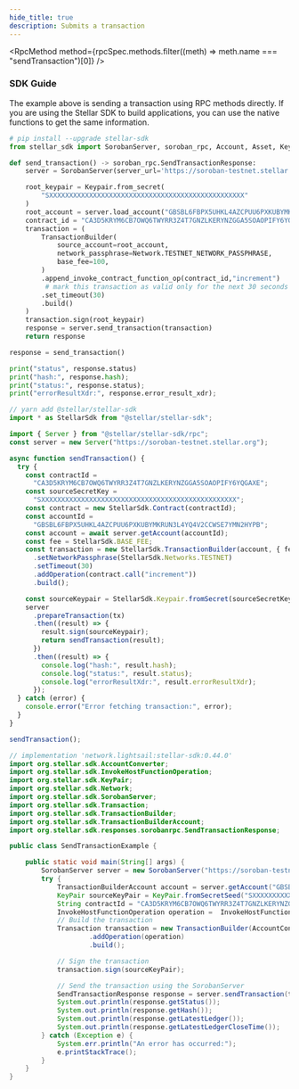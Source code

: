 ```yaml
---
hide_title: true
description: Submits a transaction
---
```



<RpcMethod
  method={rpcSpec.methods.filter((meth) => meth.name === "sendTransaction")[0]}
/>

### SDK Guide

The example above is sending a transaction using RPC methods directly. If you are using the Stellar SDK to build applications, you can use the native functions to get the same information.

<CodeExample>

```python
# pip install --upgrade stellar-sdk
from stellar_sdk import SorobanServer, soroban_rpc, Account, Asset, Keypair, Network, TransactionBuilder

def send_transaction() -> soroban_rpc.SendTransactionResponse:
    server = SorobanServer(server_url='https://soroban-testnet.stellar.org', client=None)

    root_keypair = Keypair.from_secret(
        "SXXXXXXXXXXXXXXXXXXXXXXXXXXXXXXXXXXXXXXXXXXXXXXXXX"
    )
    root_account = server.load_account("GBSBL6FBPX5UHKL4AZCPUU6PXKUBYMKRUN3L4YQ4V2CCWSE7YMN2HYPB")
    contract_id = "CA3D5KRYM6CB7OWQ6TWYRR3Z4T7GNZLKERYNZGGA5SOAOPIFY6YQGAXE"
    transaction = (
        TransactionBuilder(
            source_account=root_account,
            network_passphrase=Network.TESTNET_NETWORK_PASSPHRASE,
            base_fee=100,
        )
        .append_invoke_contract_function_op(contract_id,"increment")
         # mark this transaction as valid only for the next 30 seconds
        .set_timeout(30)
        .build()
    )
    transaction.sign(root_keypair)
    response = server.send_transaction(transaction)
    return response

response = send_transaction()

print("status", response.status)
print("hash:", response.hash);
print("status:", response.status);
print("errorResultXdr:", response.error_result_xdr);
```

```js
// yarn add @stellar/stellar-sdk
import * as StellarSdk from "@stellar/stellar-sdk";

import { Server } from "@stellar/stellar-sdk/rpc";
const server = new Server("https://soroban-testnet.stellar.org");

async function sendTransaction() {
  try {
    const contractId =
      "CA3D5KRYM6CB7OWQ6TWYRR3Z4T7GNZLKERYNZGGA5SOAOPIFY6YQGAXE";
    const sourceSecretKey =
      "SXXXXXXXXXXXXXXXXXXXXXXXXXXXXXXXXXXXXXXXXXXXXXXXXX";
    const contract = new StellarSdk.Contract(contractId);
    const accountId =
      "GBSBL6FBPX5UHKL4AZCPUU6PXKUBYMKRUN3L4YQ4V2CCWSE7YMN2HYPB";
    const account = await server.getAccount(accountId);
    const fee = StellarSdk.BASE_FEE;
    const transaction = new StellarSdk.TransactionBuilder(account, { fee })
      .setNetworkPassphrase(StellarSdk.Networks.TESTNET)
      .setTimeout(30)
      .addOperation(contract.call("increment"))
      .build();

    const sourceKeypair = StellarSdk.Keypair.fromSecret(sourceSecretKey);
    server
      .prepareTransaction(tx)
      .then((result) => {
        result.sign(sourceKeypair);
        return sendTransaction(result);
      })
      .then((result) => {
        console.log("hash:", result.hash);
        console.log("status:", result.status);
        console.log("errorResultXdr:", result.errorResultXdr);
      });
  } catch (error) {
    console.error("Error fetching transaction:", error);
  }
}

sendTransaction();
```

```java
// implementation 'network.lightsail:stellar-sdk:0.44.0'
import org.stellar.sdk.AccountConverter;
import org.stellar.sdk.InvokeHostFunctionOperation;
import org.stellar.sdk.KeyPair;
import org.stellar.sdk.Network;
import org.stellar.sdk.SorobanServer;
import org.stellar.sdk.Transaction;
import org.stellar.sdk.TransactionBuilder;
import org.stellar.sdk.TransactionBuilderAccount;
import org.stellar.sdk.responses.sorobanrpc.SendTransactionResponse;

public class SendTransactionExample {

    public static void main(String[] args) {
        SorobanServer server = new SorobanServer("https://soroban-testnet.stellar.org");
        try {
            TransactionBuilderAccount account = server.getAccount("GBSBL6FBPX5UHKL4AZCPUU6PXKUBYMKRUN3L4YQ4V2CCWSE7YMN2HYPB");
            KeyPair sourceKeyPair = KeyPair.fromSecretSeed("SXXXXXXXXXXXXXXXXXXXXXXXXXXXXXXXXXXXXXXXXXXXXXXXXX");
            String contractId = "CA3D5KRYM6CB7OWQ6TWYRR3Z4T7GNZLKERYNZGGA5SOAOPIFY6YQGAXE";
            InvokeHostFunctionOperation operation =  InvokeHostFunctionOperation.invokeContractFunctionOperationBuilder(contractId, "increment", null).build();
            // Build the transaction
            Transaction transaction = new TransactionBuilder(AccountConverter.enableMuxed(), account, Network.TESTNET)
                    .addOperation(operation)
                    .build();

            // Sign the transaction
            transaction.sign(sourceKeyPair);

            // Send the transaction using the SorobanServer
            SendTransactionResponse response = server.sendTransaction(transaction);
            System.out.println(response.getStatus());
            System.out.println(response.getHash());
            System.out.println(response.getLatestLedger());
            System.out.println(response.getLatestLedgerCloseTime());
        } catch (Exception e) {
            System.err.println("An error has occurred:");
            e.printStackTrace();
        }
    }
}

```

</CodeExample>
